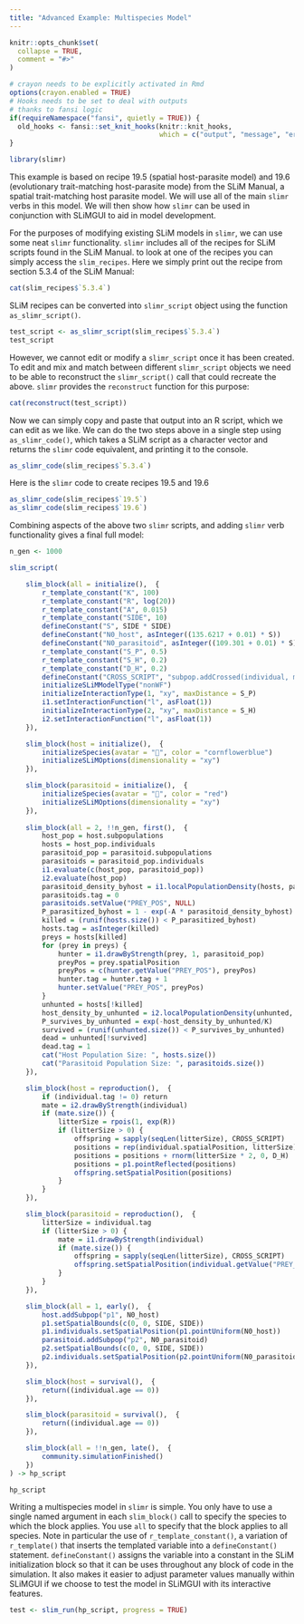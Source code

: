 ```yaml
---
title: "Advanced Example: Multispecies Model"
---
```


```r
knitr::opts_chunk$set(
  collapse = TRUE,
  comment = "#>"
)
```

```r
# crayon needs to be explicitly activated in Rmd
options(crayon.enabled = TRUE)
# Hooks needs to be set to deal with outputs
# thanks to fansi logic
if(requireNamespace("fansi", quietly = TRUE)) {
  old_hooks <- fansi::set_knit_hooks(knitr::knit_hooks, 
                                     which = c("output", "message", "error"))
}
```

```r
library(slimr)
```

This example is based on recipe 19.5 (spatial host-parasite model) and 19.6 (evolutionary trait-matching host-parasite mode) from the SLiM Manual, a spatial trait-matching host parasite model. We will use all of the main `slimr` verbs in this model. We will then show how `slimr` can be used in conjunction with SLiMGUI to aid in model development.

For the purposes of modifying existing SLiM models in `slimr`, we can use some neat `slimr` functionality. `slimr` includes all of the recipes for SLiM scripts found in the SLiM Manual. to look at one of the recipes you can simply access the `slim_recipes`. Here we simply print out the recipe from section 5.3.4 of the SLiM Manual:

```r
cat(slim_recipes$`5.3.4`)
```

SLiM recipes can be converted into `slimr_script` object using the function `as_slimr_script()`.

```r
test_script <- as_slimr_script(slim_recipes$`5.3.4`)
test_script
```

However, we cannot edit or modify a `slimr_script` once it has been created. To edit and mix and match between different `slimr_script` objects we need to be able to reconstruct the `slimr_script()` call that could recreate the above. `slimr` provides the `reconstruct` function for this purpose:

```r
cat(reconstruct(test_script))
```

Now we can simply copy and paste that output into an R script, which we can edit as we like. We can do the two steps above in a single step using `as_slimr_code()`, which takes a SLiM script as a character vector and returns the `slimr` code equivalent, and printing it to the console.

```r
as_slimr_code(slim_recipes$`5.3.4`)
```

Here is the `slimr` code to create recipes 19.5 and 19.6

```r
as_slimr_code(slim_recipes$`19.5`)
as_slimr_code(slim_recipes$`19.6`)
```

Combining aspects of the above two `slimr` scripts, and adding `slimr` verb functionality gives a final full model:

```r

n_gen <- 1000

slim_script(

    slim_block(all = initialize(),  {
        r_template_constant("K", 100)
        r_template_constant("R", log(20))
        r_template_constant("A", 0.015)
        r_template_constant("SIDE", 10)
        defineConstant("S", SIDE * SIDE)
        defineConstant("N0_host", asInteger((135.6217 + 0.01) * S))
        defineConstant("N0_parasitoid", asInteger((109.301 + 0.01) * S))
        r_template_constant("S_P", 0.5)
        r_template_constant("S_H", 0.2)
        r_template_constant("D_H", 0.2)
        defineConstant("CROSS_SCRIPT", "subpop.addCrossed(individual, mate);")
        initializeSLiMModelType("nonWF")
        initializeInteractionType(1, "xy", maxDistance = S_P)
        i1.setInteractionFunction("l", asFloat(1))
        initializeInteractionType(2, "xy", maxDistance = S_H)
        i2.setInteractionFunction("l", asFloat(1))
    }),

    slim_block(host = initialize(),  {
        initializeSpecies(avatar = "🐛", color = "cornflowerblue")
        initializeSLiMOptions(dimensionality = "xy")
    }),

    slim_block(parasitoid = initialize(),  {
        initializeSpecies(avatar = "🦟", color = "red")
        initializeSLiMOptions(dimensionality = "xy")
    }),
    
    slim_block(all = 2, !!n_gen, first(),  {
        host_pop = host.subpopulations
        hosts = host_pop.individuals
        parasitoid_pop = parasitoid.subpopulations
        parasitoids = parasitoid_pop.individuals
        i1.evaluate(c(host_pop, parasitoid_pop))
        i2.evaluate(host_pop)
        parasitoid_density_byhost = i1.localPopulationDensity(hosts, parasitoid_pop)
        parasitoids.tag = 0
        parasitoids.setValue("PREY_POS", NULL)
        P_parasitized_byhost = 1 - exp(-A * parasitoid_density_byhost)
        killed = (runif(hosts.size()) < P_parasitized_byhost)
        hosts.tag = asInteger(killed)
        preys = hosts[killed]
        for (prey in preys) {
            hunter = i1.drawByStrength(prey, 1, parasitoid_pop)
            preyPos = prey.spatialPosition
            preyPos = c(hunter.getValue("PREY_POS"), preyPos)
            hunter.tag = hunter.tag + 1
            hunter.setValue("PREY_POS", preyPos)
        }
        unhunted = hosts[!killed]
        host_density_by_unhunted = i2.localPopulationDensity(unhunted, host_pop)
        P_survives_by_unhunted = exp(-host_density_by_unhunted/K)
        survived = (runif(unhunted.size()) < P_survives_by_unhunted)
        dead = unhunted[!survived]
        dead.tag = 1
        cat("Host Population Size: ", hosts.size())
        cat("Parasitoid Population Size: ", parasitoids.size())
    }),

    slim_block(host = reproduction(),  {
        if (individual.tag != 0) return
        mate = i2.drawByStrength(individual)
        if (mate.size()) {
            litterSize = rpois(1, exp(R))
            if (litterSize > 0) {
                offspring = sapply(seqLen(litterSize), CROSS_SCRIPT)
                positions = rep(individual.spatialPosition, litterSize)
                positions = positions + rnorm(litterSize * 2, 0, D_H)
                positions = p1.pointReflected(positions)
                offspring.setSpatialPosition(positions)
            }
        }
    }),

    slim_block(parasitoid = reproduction(),  {
        litterSize = individual.tag
        if (litterSize > 0) {
            mate = i1.drawByStrength(individual)
            if (mate.size()) {
                offspring = sapply(seqLen(litterSize), CROSS_SCRIPT)
                offspring.setSpatialPosition(individual.getValue("PREY_POS"))
            }
        }
    }),

    slim_block(all = 1, early(),  {
        host.addSubpop("p1", N0_host)
        p1.setSpatialBounds(c(0, 0, SIDE, SIDE))
        p1.individuals.setSpatialPosition(p1.pointUniform(N0_host))
        parasitoid.addSubpop("p2", N0_parasitoid)
        p2.setSpatialBounds(c(0, 0, SIDE, SIDE))
        p2.individuals.setSpatialPosition(p2.pointUniform(N0_parasitoid))
    }),

    slim_block(host = survival(),  {
        return((individual.age == 0))
    }),

    slim_block(parasitoid = survival(),  {
        return((individual.age == 0))
    }),

    slim_block(all = !!n_gen, late(),  {
        community.simulationFinished()
    })
) -> hp_script

hp_script
```

Writing a multispecies model in `slimr` is simple. You only have to use a single named argument in each `slim_block()` call to specify the species to which the block applies. You use `all` to specify that the block applies to all species.
Note in particular the use of `r_template_constant()`, a variation of `r_template()` that inserts the templated variable into a `defineConstant()` statement. `defineConstant()` assigns the variable into a constant in the SLiM initialization block so that it can be uses throughout any block of code in the simulation. It also makes it easier to adjust parameter values manually within SLiMGUI if we choose to test the model in SLiMGUI with its interactive features.

```r
test <- slim_run(hp_script, progress = TRUE)

```
